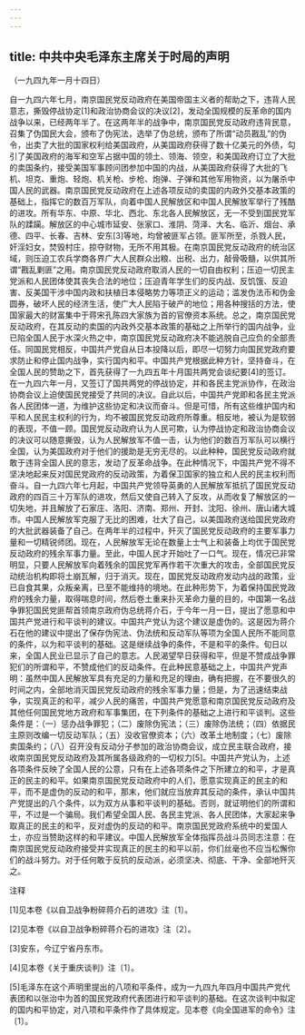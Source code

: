 ```yaml
---
---
---
```

title: 中共中央毛泽东主席关于时局的声明
---




（一九四九年一月十四日）

自一九四六年七月，南京国民党反动政府在美国帝国主义者的帮助之下，违背人民意志，撕毁停战协定[1]和政治协商会议的决议[2]，发动全国规模的反革命的国内战争以来，已经两年半了。在这两年半的战争中，南京国民党反动政府违背民意，召集了伪国民大会，颁布了伪宪法，选举了伪总统，颁布了所谓“动员戡乱”的伪令，出卖了大批的国家权利给美国政府，从美国政府获得了数十亿美元的外债，勾引了美国政府的海军和空军占据中国的领土、领海、领空，和美国政府订立了大批的卖国条约，接受美国军事顾问团参加中国的内战，从美国政府获得了大批的飞机、坦克、重炮、轻炮、机关枪、步枪、炮弹、子弹和其他军用物资，以为屠杀中国人民的武器。南京国民党反动政府在上述各项反动的卖国的内政外交基本政策的基础上，指挥它的数百万军队，向着中国人民解放区和中国人民解放军举行了残酷的进攻。所有华东、中原、华北、西北、东北各人民解放区，无一不受到国民党军队的蹂躏。解放区的中心城市延安、张家口、淮阴、菏泽、大名、临沂、烟台、承德、四平、长春、吉林、安东[3]等地，均曾被匪军占领。匪军所至，杀戮人民，奸淫妇女，焚毁村庄，掠夺财物，无所不用其极。在南京国民党反动政府的统治区域，则压迫工农兵学商各界广大人民群众出粮、出税、出力，敲骨吸髓，以供其所谓“戡乱剿匪”之用。南京国民党反动政府取消人民的一切自由权利；压迫一切民主党派和人民团体使其丧失合法的地位；压迫青年学生们的反内战、反饥饿、反迫害、反美国干涉中国内政和扶植日本侵略势力等项正义的运动；滥发伪法币和伪金圆券，破坏人民的经济生活，使广大人民陷于破产的地位；用各种搜括的方法，使国家最大的财富集中于蒋宋孔陈四大家族为首的官僚资本系统。总之，南京国民党反动政府，在其反动的卖国的内政外交基本政策的基础之上所举行的国内战争，业已陷全国人民于水深火热之中，南京国民党反动政府决不能逃脱自己应负的全部责任。同国民党相反，中国共产党自从日本投降以后，即尽一切努力向国民党政府要求防止和停止国内战争，实行国内和平。中国共产党根据此种方针，坚持奋斗，在全国人民的赞助之下，首先获得了一九四五年十月国共两党会谈纪要[4]的签订。在一九四六年一月，又签订了国共两党的停战协定，并和各民主党派协作，在政治协商会议上迫使国民党接受了共同的决议。自此以后，中国共产党即和各民主党派各人民团体一道，为维护这些协定和决议而奋斗。但是可惜，所有这些维护国内和平和人民民主权利的行为，均不被国民党反动政府所尊重。相反地，被认为是软弱的表现，不值一顾。国民党反动政府认为人民可欺，认为停战协定和政治协商会议的决议可以随意撕毁，认为人民解放军不值一击，认为他们的数百万军队可以横行全国，认为美国政府对于他们的援助是无穷无尽的。以此种种，国民党反动政府就敢于违背全国人民的意志，发动了反革命战争。在此种情况下，中国共产党不得不坚决地起来反对国民党政府的反动政策，为着保卫国家的独立和人民的民主权利而奋斗。自一九四六年七月起，中国共产党领导英勇的人民解放军抵抗了国民党反动政府的四百三十万军队的进攻，然后又使自己转入了反攻，从而收复了解放区的一切失地，并且解放了石家庄、洛阳、济南、郑州、开封、沈阳、徐州、唐山诸大城市。中国人民解放军克服了无比的困难，壮大了自己，以美国政府送给国民党政府的大批武器装备了自己。在两年半的过程中，歼灭了国民党反动政府的主要军事力量和一切精锐师团。现在，人民解放军无论在数量上士气上和装备上均优于国民党反动政府的残余军事力量。至此，中国人民才开始吐了一口气。现在，情况已非常明显，只要人民解放军向着残余的国民党军再作若干次重大的攻击，全部国民党反动统治机构即将土崩瓦解，归于消灭。现在，国民党反动政府发动内战的政策，业已自食其果，众叛亲离，已至不能维持的境地。在此种形势下，为着保持国民党政府的残余力量，取得喘息时间，然后卷土重来扑灭革命力量的目的，中国第一名战争罪犯国民党匪帮首领南京政府伪总统蒋介石，于今年一月一日，提出了愿意和中国共产党进行和平谈判的建议。中国共产党认为这个建议是虚伪的。这是因为蒋介石在他的建议中提出了保存伪宪法、伪法统和反动军队等项为全国人民所不能同意的条件，以为和平谈判的基础。这是继续战争的条件，不是和平的条件。旬日以来，全国人民业已显示了自己的意志。人民渴望早日获得和平，但是不赞成战争罪犯们的所谓和平，不赞成他们的反动条件。在此种民意基础之上，中国共产党声明：虽然中国人民解放军具有充足的力量和充足的理由，确有把握，在不要很久的时间之内，全部地消灭国民党反动政府的残余军事力量；但是，为了迅速结束战争，实现真正的和平，减少人民的痛苦，中国共产党愿意和南京国民党反动政府及其他任何国民党地方政府和军事集团，在下列条件的基础之上进行和平谈判。这些条件是：（一）惩办战争罪犯；（二）废除伪宪法；（三）废除伪法统；（四）依据民主原则改编一切反动军队；（五）没收官僚资本；（六）改革土地制度；（七）废除卖国条约；（八）召开没有反动分子参加的政治协商会议，成立民主联合政府，接收南京国民党反动政府及其所属各级政府的一切权力[5]。中国共产党认为，上述各项条件反映了全国人民的公意，只有在上述各项条件之下所建立的和平，才是真正的民主的和平。如果南京国民党反动政府中的人们，愿意实现真正的民主的和平，而不是虚伪的反动的和平，那末，他们就应当放弃其反动的条件，承认中国共产党提出的八个条件，以为双方从事和平谈判的基础。否则，就证明他们的所谓和平，不过是一个骗局。我们希望全国人民、各民主党派、各人民团体，大家起来争取真正的民主的和平，反对虚伪的反动的和平。南京国民党政府系统中的爱国人士，亦应当赞助这样的和平建议。中国人民解放军全体指挥员战斗员同志注意：在南京国民党反动政府接受并实现真正的民主的和平以前，你们丝毫也不应当松懈你们的战斗努力。对于任何敢于反抗的反动派，必须坚决、彻底、干净、全部地歼灭之。

注释

[1]见本卷《以自卫战争粉碎蒋介石的进攻》注〔1〕。

[2]见本卷《以自卫战争粉碎蒋介石的进攻》注〔2〕。

[3]安东，今辽宁省丹东市。

[4]见本卷《关于重庆谈判》注〔1〕。

[5]毛泽东在这个声明里提出的八项和平条件，成为一九四九年四月中国共产党代表团和以张治中为首的国民党政府代表团进行和平谈判的基础。在这次谈判中拟定的国内和平协定，对八项和平条件作了具体规定。见本卷《向全国进军的命令》注〔1〕。